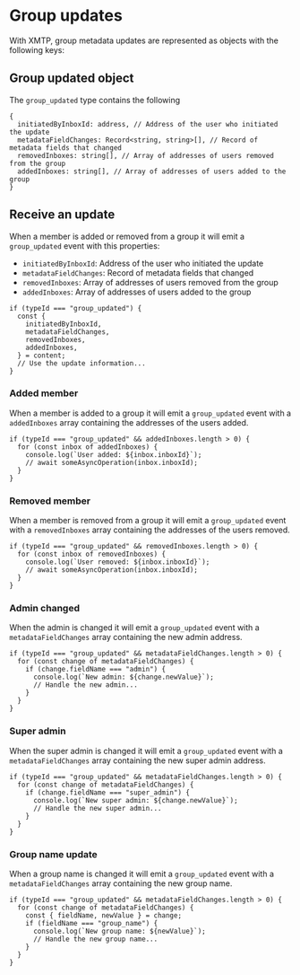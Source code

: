 # Group updates

With XMTP, group metadata updates are represented as objects with the following keys:

## Group updated object

The `group_updated` type contains the following

```tsx
{
  initiatedByInboxId: address, // Address of the user who initiated the update
  metadataFieldChanges: Record<string, string>[], // Record of metadata fields that changed
  removedInboxes: string[], // Array of addresses of users removed from the group
  addedInboxes: string[], // Array of addresses of users added to the group
}
```

## Receive an update

When a member is added or removed from a group it will emit a `group_updated` event with this properties:

- `initiatedByInboxId`: Address of the user who initiated the update
- `metadataFieldChanges`: Record of metadata fields that changed
- `removedInboxes`: Array of addresses of users removed from the group
- `addedInboxes`: Array of addresses of users added to the group

```tsx
if (typeId === "group_updated") {
  const {
    initiatedByInboxId,
    metadataFieldChanges,
    removedInboxes,
    addedInboxes,
  } = content;
  // Use the update information...
}
```

### Added member

When a member is added to a group it will emit a `group_updated` event with a `addedInboxes` array containing the addresses of the users added.

```tsx
if (typeId === "group_updated" && addedInboxes.length > 0) {
  for (const inbox of addedInboxes) {
    console.log(`User added: ${inbox.inboxId}`);
    // await someAsyncOperation(inbox.inboxId);
  }
}
```

### Removed member

When a member is removed from a group it will emit a `group_updated` event with a `removedInboxes` array containing the addresses of the users removed.

```tsx
if (typeId === "group_updated" && removedInboxes.length > 0) {
  for (const inbox of removedInboxes) {
    console.log(`User removed: ${inbox.inboxId}`);
    // await someAsyncOperation(inbox.inboxId);
  }
}
```

### Admin changed

When the admin is changed it will emit a `group_updated` event with a `metadataFieldChanges` array containing the new admin address.

```tsx
if (typeId === "group_updated" && metadataFieldChanges.length > 0) {
  for (const change of metadataFieldChanges) {
    if (change.fieldName === "admin") {
      console.log(`New admin: ${change.newValue}`);
      // Handle the new admin...
    }
  }
}
```

### Super admin

When the super admin is changed it will emit a `group_updated` event with a `metadataFieldChanges` array containing the new super admin address.

```tsx
if (typeId === "group_updated" && metadataFieldChanges.length > 0) {
  for (const change of metadataFieldChanges) {
    if (change.fieldName === "super_admin") {
      console.log(`New super admin: ${change.newValue}`);
      // Handle the new super admin...
    }
  }
}
```

### Group name update

When a group name is changed it will emit a `group_updated` event with a `metadataFieldChanges` array containing the new group name.

```tsx
if (typeId === "group_updated" && metadataFieldChanges.length > 0) {
  for (const change of metadataFieldChanges) {
    const { fieldName, newValue } = change;
    if (fieldName === "group_name") {
      console.log(`New group name: ${newValue}`);
      // Handle the new group name...
    }
  }
}
```
